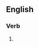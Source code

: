 ==English==

===Verb===
{{head|en|verb form}}

# {{present participle of|preconceive|lang=en|nocat=1}}
